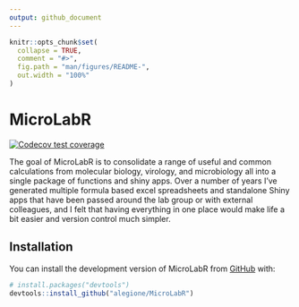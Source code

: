 ```yaml
---
output: github_document
---
```


<!-- README.md is generated from README.Rmd. Please edit that file -->

```r
knitr::opts_chunk$set(
  collapse = TRUE,
  comment = "#>",
  fig.path = "man/figures/README-",
  out.width = "100%"
)
```

# MicroLabR

<!-- badges: start -->
[![Codecov test coverage](https://codecov.io/gh/alegione/MicroLabR/branch/master/graph/badge.svg)](https://app.codecov.io/gh/alegione/MicroLabR?branch=master)
<!-- badges: end -->

The goal of MicroLabR is to consolidate a range of useful and common calculations from molecular biology, virology, and microbiology all into a single package of functions and shiny apps. Over a number of years I've generated multiple formula based excel spreadsheets and standalone Shiny apps that have been passed around the lab group or with external colleagues, and I felt that having everything in one place would make life a bit easier and version control much simpler.

## Installation

You can install the development version of MicroLabR from [GitHub](https://github.com/) with:

``` r
# install.packages("devtools")
devtools::install_github("alegione/MicroLabR")
```

